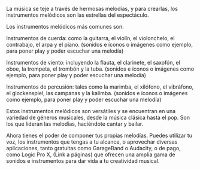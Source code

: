 La música se teje a través de hermosas melodías, y para crearlas, los instrumentos melódicos son las estrellas del espectáculo.

Los instrumentos melódicos más comunes son:

Instrumentos de cuerda: como la guitarra, el violín, el violonchelo, el contrabajo, el arpa y el piano.
(sonidos e íconos o imágenes como ejemplo, para poner play y poder escuchar una melodía)

Instrumentos de viento: incluyendo la flauta, el clarinete, el saxofón, el oboe, la trompeta, el trombón y la tuba.
(sonidos e íconos o imágenes como ejemplo, para poner play y poder escuchar una melodía)

Instrumentos de percusión: tales como la marimba, el xilófono, el vibráfono, el glockenspiel, las campanas y la kalimba.
(sonidos e íconos o imágenes como ejemplo, para poner play y poder escuchar una melodía)

Estos instrumentos melódicos son versátiles y se encuentran en una variedad de géneros musicales, desde la música clásica hasta el pop. Son los que lideran las melodías, haciéndote cantar y bailar.

Ahora tienes el poder de componer tus propias melodías. Puedes utilizar tu voz, los instrumentos que tengas a tu alcance, o aprovechar diversas aplicaciones, tanto gratuitas como GarageBand o Audacity, o de pago, como Logic Pro X,  (Link a páginas) que ofrecen una amplia gama de sonidos e instrumentos para dar vida a tu creatividad musical.
